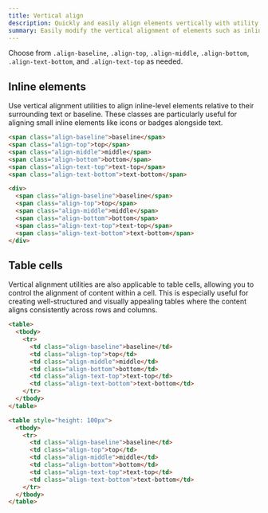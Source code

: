 ```yaml
---
title: Vertical align
description: Quickly and easily align elements vertically with utility classes.
summary: Easily modify the vertical alignment of elements such as inline, inline-block, inline-table, and table-cell to ensure proper positioning and alignment within their parent containers, allowing for more precise control over your layout and design.
---
```


Choose from `.align-baseline`, `.align-top`, `.align-middle`, `.align-bottom`, `.align-text-bottom`, and `.align-text-top` as needed.

## Inline elements

Use vertical alignment utilities to align inline-level elements relative to their surrounding text or baseline. These classes are particularly useful for aligning small inline elements like icons or badges alongside text.

```html
<span class="align-baseline">baseline</span>
<span class="align-top">top</span>
<span class="align-middle">middle</span>
<span class="align-bottom">bottom</span>
<span class="align-text-top">text-top</span>
<span class="align-text-bottom">text-bottom</span>
```

```html example centered 
<div>
  <span class="align-baseline">baseline</span>
  <span class="align-top">top</span>
  <span class="align-middle">middle</span>
  <span class="align-bottom">bottom</span>
  <span class="align-text-top">text-top</span>
  <span class="align-text-bottom">text-bottom</span>
</div>
```

## Table cells

Vertical alignment utilities are also applicable to table cells, allowing you to control the alignment of content within a cell. This is especially useful for creating well-structured and visually appealing tables where the content aligns consistently across rows and columns.


```html
<table>
  <tbody>
    <tr>
      <td class="align-baseline">baseline</td>
      <td class="align-top">top</td>
      <td class="align-middle">middle</td>
      <td class="align-bottom">bottom</td>
      <td class="align-text-top">text-top</td>
      <td class="align-text-bottom">text-bottom</td>
    </tr>
  </tbody>
</table>
```

```html example
<table style="height: 100px">
  <tbody>
    <tr>
      <td class="align-baseline">baseline</td>
      <td class="align-top">top</td>
      <td class="align-middle">middle</td>
      <td class="align-bottom">bottom</td>
      <td class="align-text-top">text-top</td>
      <td class="align-text-bottom">text-bottom</td>
    </tr>
  </tbody>
</table>
```